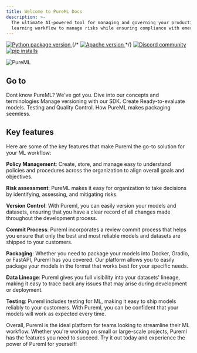 ```yaml
---
title: Welcome to PureML Docs
description: >-
  The ultimate AI-powered tool for managing and governing your production machine
  learning workflow to manage risks while ensuring compliance with emerging regulations and standards.
---
```


<div
  style={{
    display: "flex",
    flexWrap: "wrap",
  }}
>
  <a
    style={{
      borderStyle: "none",
      marginTop: "0.125rem",
      marginBottom: "0.125rem",
    }}
    href="https://pypi.org/project/pureml/"
  >
    <img
      style={{
        margin: 0,
      }}
      src="https://img.shields.io/pypi/v/pureml?color=lightblue"
      alt="Python package version"
    />
  </a>
  {/* <a
    style={{
      borderStyle: "none",
      marginTop: "0.125rem",
      marginBottom: "0.125rem",
      marginLeft: "0.25rem",
    }}
    href="https://opensource.org/licenses/Apache-2.0"
  >
    <img
      style={{
        margin: 0,
      }}
      src="https://img.shields.io/github/license/puremlhq/pureml?color=red"
      alt="Apache version"
    />
  </a> */}
  <a
    style={{
      borderStyle: "none",
      marginTop: "0.125rem",
      marginBottom: "0.125rem",
      marginLeft: "0.25rem",
    }}
    href="https://discord.gg/xNUHt9yguJ"
  >
    <img
      style={{
        margin: 0,
      }}
      src="https://img.shields.io/badge/Discord-Join%20Discord-bluered?logo=discord"
      alt="Discord community"
    />
  </a>
  <a
    style={{
      borderStyle: "none",
      marginTop: "0.125rem",
      marginBottom: "0.125rem",
      marginLeft: "0.25rem",
    }}
    href="https://pepy.tech/project/pureml"
  >
    <img
      style={{
        margin: 0,
      }}
      src="https://static.pepy.tech/personalized-badge/pureml?period=total&units=international_system&left_color=grey&right_color=green&left_text=pip%20installs"
      alt="pip installs"
    />
  </a>
</div>

![PureML](https://github.com/PuremlHQ/PureML-docs/blob/main/images/PureMLDocsGRCImg.png?raw=true)

## Go to

<CardGroup cols={3}>
  <Card title="Getting Started" icon="jet-fighter-up" href="/installation">
    Dont know PureML? We've got you.
  </Card>
  <Card title="Core Concepts" icon="file" href="/core-concepts/model">
    Dive into our concepts and terminologies
  </Card>
  <Card
    title="Version"
    icon="arrows-split-up-and-left"
    href="/version/version-model"
  >
    Manage versioning with our SDK.
  </Card>
  <Card title="Prediction" icon="cloud" href="/prediction/versioning">
    Create Ready-to-evaluate models.
  </Card>
  <Card
    title="Evaluate"
    icon="magnifying-glass-chart"
    href="/evaluate/create-your-first-evaluation"
  >
    Testing and Quality Control.
  </Card>
  <Card title="Package" icon="boxes-packing" href="/package/docker">
    How PureML makes packaging seemless.
  </Card>
</CardGroup>

## Key features

Here are some of the key features that make Pureml the go-to solution for your ML workflow:

**Policy Management**: Create, store, and manage easy to understand policies and procedures across the organization to align overall goals and objectives.

**Risk assessment**: PureML makes it easy for organization to take decisions by identifying, assessing, and mitigating risks.

**Version Control**: With Pureml, you can easily version your models and datasets, ensuring that you have a clear record of all changes made throughout the development process.

**Commit Process**: Pureml incorporates a review commit process that helps you ensure that only the best and most reliable models and datasets are shipped to your customers.

**Packaging**: Whether you need to package your models into Docker, Gradio, or FastAPI, Pureml has you covered. Our platform allows you to easily package your models in the format that works best for your specific needs.

**Data Lineage**: Pureml gives you full visibility into your datasets' lineage, making it easy to trace back any issues that may arise during development or deployment.

**Testing**: Pureml includes testing for ML, making it easy to ship models reliably to your customers. With Pureml, you can be confident that your models will work as expected every time.

Overall, Pureml is the ideal platform for teams looking to streamline their ML workflow. Whether you're working on small or large-scale projects, Pureml has the features you need to succeed. Try it out today and experience the power of Pureml for yourself!
